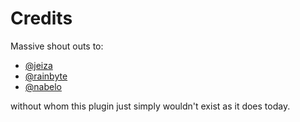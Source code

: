 # Credits

Massive shout outs to:

- [@jeiza]()
- [@rainbyte]()
- [@nabelo]()

without whom this plugin just simply wouldn't exist as it does today.